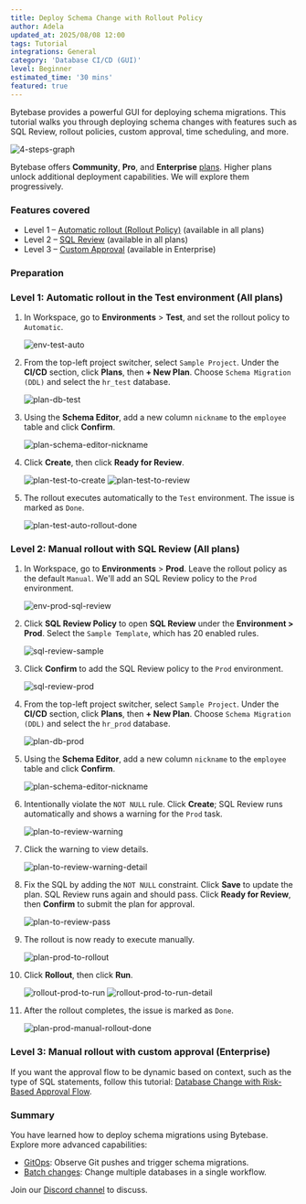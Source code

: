 ```yaml
---
title: Deploy Schema Change with Rollout Policy
author: Adela
updated_at: 2025/08/08 12:00
tags: Tutorial
integrations: General
category: 'Database CI/CD (GUI)'
level: Beginner
estimated_time: '30 mins'
featured: true
---
```



Bytebase provides a powerful GUI for deploying schema migrations. This tutorial walks you through deploying schema changes with features such as SQL Review, rollout policies, custom approval, time scheduling, and more.

![4-steps-graph](/content/docs/tutorials/deploy-schema-migration/4-steps-graph.webp)

Bytebase offers **Community**, **Pro**, and **Enterprise** [plans](https://www.bytebase.com/pricing). Higher plans unlock additional deployment capabilities. We will explore them progressively.

### Features covered

- Level 1 – [Automatic rollout (Rollout Policy)](/change-database/environment-policy/rollout-policy/) (available in all plans)
- Level 2 – [SQL Review](/sql-review/overview/) (available in all plans)
- Level 3 – [Custom Approval](/change-database/approval/) (available in Enterprise)

### Preparation

<PreparationWithSampleData />

### Level 1: Automatic rollout in the Test environment (All plans)

1. In Workspace, go to **Environments** > **Test**, and set the rollout policy to `Automatic`.

   ![env-test-auto](/content/docs/tutorials/deploy-schema-migration/bb-env-test-auto.webp)

1. From the top-left project switcher, select `Sample Project`. Under the **CI/CD** section, click **Plans**, then **+ New Plan**. Choose `Schema Migration (DDL)` and select the `hr_test` database.

   ![plan-db-test](/content/docs/tutorials/deploy-schema-migration/bb-plan-db-test.webp)

1. Using the **Schema Editor**, add a new column `nickname` to the `employee` table and click **Confirm**.

   ![plan-schema-editor-nickname](/content/docs/tutorials/deploy-schema-migration/bb-plan-schema-editor-nickname.webp)

1. Click **Create**, then click **Ready for Review**.

   ![plan-test-to-create](/content/docs/tutorials/deploy-schema-migration/bb-plan-test-to-create.webp)
   ![plan-test-to-review](/content/docs/tutorials/deploy-schema-migration/bb-plan-test-to-review.webp)

1. The rollout executes automatically to the `Test` environment. The issue is marked as `Done`.

   ![plan-test-auto-rollout-done](/content/docs/tutorials/deploy-schema-migration/bb-plan-test-auto-rollout-done.webp)

### Level 2: Manual rollout with SQL Review (All plans)

1. In Workspace, go to **Environments** > **Prod**. Leave the rollout policy as the default `Manual`. We'll add an SQL Review policy to the `Prod` environment.

   ![env-prod-sql-review](/content/docs/tutorials/deploy-schema-migration/bb-env-prod-sql-review.webp)

1. Click **SQL Review Policy** to open **SQL Review** under the **Environment > Prod**. Select the `Sample Template`, which has 20 enabled rules.

   ![sql-review-sample](/content/docs/tutorials/deploy-schema-migration/bb-sql-review-sample.webp)

1. Click **Confirm** to add the SQL Review policy to the `Prod` environment.

   ![sql-review-prod](/content/docs/tutorials/deploy-schema-migration/bb-sql-review-prod.webp)

1. From the top-left project switcher, select `Sample Project`. Under the **CI/CD** section, click **Plans**, then **+ New Plan**. Choose `Schema Migration (DDL)` and select the `hr_prod` database.

   ![plan-db-prod](/content/docs/tutorials/deploy-schema-migration/bb-plan-db-prod.webp)

1. Using the **Schema Editor**, add a new column `nickname` to the `employee` table and click **Confirm**.

   ![plan-schema-editor-nickname](/content/docs/tutorials/deploy-schema-migration/bb-plan-schema-editor-nickname.webp)

1. Intentionally violate the `NOT NULL` rule. Click **Create**; SQL Review runs automatically and shows a warning for the `Prod` task.

   ![plan-to-review-warning](/content/docs/tutorials/deploy-schema-migration/bb-plan-to-review-warning.webp)

1. Click the warning to view details.

   ![plan-to-review-warning-detail](/content/docs/tutorials/deploy-schema-migration/bb-plan-to-review-warning-detail.webp)

1. Fix the SQL by adding the `NOT NULL` constraint. Click **Save** to update the plan. SQL Review runs again and should pass. Click **Ready for Review**, then **Confirm** to submit the plan for approval.

   ![plan-to-review-pass](/content/docs/tutorials/deploy-schema-migration/bb-plan-to-review-pass.webp)

1. The rollout is now ready to execute manually.

   ![plan-prod-to-rollout](/content/docs/tutorials/deploy-schema-migration/bb-plan-prod-to-rollout.webp)

1. Click **Rollout**, then click **Run**.

   ![rollout-prod-to-run](/content/docs/tutorials/deploy-schema-migration/bb-rollout-prod-to-run.webp)
   ![rollout-prod-to-run-detail](/content/docs/tutorials/deploy-schema-migration/bb-rollout-prod-to-run-detail.webp)

1. After the rollout completes, the issue is marked as `Done`.

   ![plan-prod-manual-rollout-done](/content/docs/tutorials/deploy-schema-migration/bb-plan-prod-manual-rollout-done.webp)

### Level 3: Manual rollout with custom approval (Enterprise)

If you want the approval flow to be dynamic based on context, such as the type of SQL statements, follow this tutorial: [Database Change with Risk-Based Approval Flow](/tutorials/database-change-management-with-risk-adjusted-approval-flow/).

### Summary

You have learned how to deploy schema migrations using Bytebase. Explore more advanced capabilities:

- [GitOps](/gitops/overview/): Observe Git pushes and trigger schema migrations.
- [Batch changes](/change-database/batch-change/): Change multiple databases in a single workflow.

Join our [Discord channel](https://discord.com/invite/huyw7gRsyA) to discuss.
